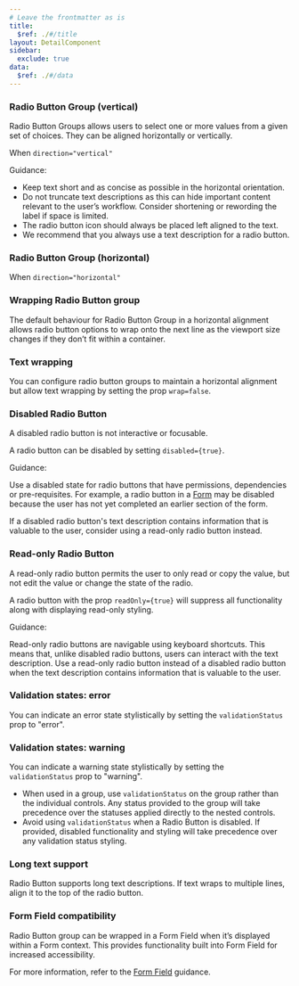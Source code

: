 ```yaml
---
# Leave the frontmatter as is
title:
  $ref: ./#/title
layout: DetailComponent
sidebar:
  exclude: true
data:
  $ref: ./#/data
---
```


<LivePreviewControls>
<LivePreview componentName="radio-button" exampleName="Default">

### Radio Button Group (vertical)

Radio Button Groups allows users to select one or more values from a given set of choices. They can be aligned horizontally or vertically.

When `direction="vertical"`

Guidance:

- Keep text short and as concise as possible in the horizontal orientation.
- Do not truncate text descriptions as this can hide important content relevant to the user’s workflow. Consider shortening or rewording the label if space is limited.
- The radio button icon should always be placed left aligned to the text.
- We recommend that you always use a text description for a radio button.

</LivePreview>

<LivePreview componentName="radio-button" exampleName="Horizontal" >

### Radio Button Group (horizontal)

When `direction="horizontal"`

</LivePreview>

<LivePreview componentName="radio-button" exampleName="Wrap" >

### Wrapping Radio Button group

The default behaviour for Radio Button Group in a horizontal alignment allows radio button options to wrap onto the next line as the viewport size changes if they don’t fit within a container.

</LivePreview>

<LivePreview componentName="radio-button" exampleName="NoWrap" >

### Text wrapping

You can configure radio button groups to maintain a horizontal alignment but allow text wrapping by setting the prop `wrap=false`.

</LivePreview>

<LivePreview componentName="radio-button" exampleName="Disabled" >

### Disabled Radio Button

A disabled radio button is not interactive or focusable.

A radio button can be disabled by setting `disabled={true}`.

Guidance:

Use a disabled state for radio buttons that have permissions, dependencies or pre-requisites. For example, a radio button in a [Form](/salt/patterns/forms) may be disabled because the user has not yet completed an earlier section of the form.

If a disabled radio button's text description contains information that is valuable to the user, consider using a read-only radio button instead.

</LivePreview>

<LivePreview componentName="radio-button" exampleName="Readonly" >

### Read-only Radio Button

A read-only radio button permits the user to only read or copy the value, but not edit the value or change the state of the radio.

A radio button with the prop `readOnly={true}` will suppress all functionality along with displaying read-only styling.

Guidance:

Read-only radio buttons are navigable using keyboard shortcuts. This means that, unlike disabled radio buttons, users can interact with the text description. Use a read-only radio button instead of a disabled radio button when the text description contains information that is valuable to the user.

</LivePreview>

<LivePreview componentName="radio-button" exampleName="Error">

### Validation states: error

You can indicate an error state stylistically by setting the `validationStatus` prop to "error".

</LivePreview>

<LivePreview componentName="radio-button" exampleName="Warning">

### Validation states: warning

You can indicate a warning state stylistically by setting the `validationStatus` prop to "warning".

- When used in a group, use `validationStatus` on the group rather than the individual controls. Any status provided to the group will take precedence over the statuses applied directly to the nested controls.
- Avoid using `validationStatus` when a Radio Button is disabled. If provided, disabled functionality and styling will take precedence over any validation status styling.

</LivePreview>

<LivePreview componentName="radio-button" exampleName="LongText">

### Long text support

Radio Button supports long text descriptions. If text wraps to multiple lines, align it to the top of the radio button.

</LivePreview>

<LivePreview componentName="radio-button" exampleName="WithFormField" >

### Form Field compatibility

Radio Button group can be wrapped in a Form Field when it’s displayed within a Form context. This provides functionality built into Form Field for increased accessibility.

For more information, refer to the [Form Field](/salt/patterns/forms) guidance.

</LivePreview>
</LivePreviewControls>
